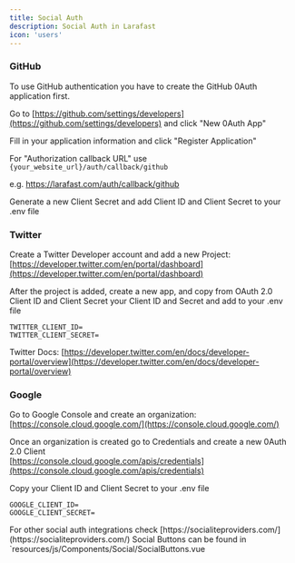 ```yaml
---
title: Social Auth
description: Social Auth in Larafast
icon: 'users'
---
```


### GitHub

To use GitHub authentication you have to create the GitHub 0Auth application first.

Go to [https://github.com/settings/developers](https://github.com/settings/developers) and click "New 0Auth App"

Fill in your application information and click "Register Application"

[//]: # (<figure><img src="../.gitbook/assets/CleanShot 2024-03-15 at 17.46.02.png" alt=""><figcaption></figcaption></figure>)

For "Authorization callback URL" use `{your_website_url}/auth/callback/github`

e.g. https://larafast.com/auth/callback/github

Generate a new Client Secret and add Client ID and Client Secret to your .env file

### Twitter

Create a Twitter Developer account and add a new Project: [https://developer.twitter.com/en/portal/dashboard](https://developer.twitter.com/en/portal/dashboard)

After the project is added, create a new app, and copy from OAuth 2.0 Client ID and Client Secret your Client ID and Secret and add to your .env file

```dotenv .env
TWITTER_CLIENT_ID=
TWITTER_CLIENT_SECRET=
```

Twitter Docs: [https://developer.twitter.com/en/docs/developer-portal/overview](https://developer.twitter.com/en/docs/developer-portal/overview)

### Google

Go to Google Console and create an organization: [https://console.cloud.google.com/](https://console.cloud.google.com/)

Once an organization is created go to Credentials and create a new 0Auth 2.0 Client\
[https://console.cloud.google.com/apis/credentials](https://console.cloud.google.com/apis/credentials)

[//]: # (<figure><img src="../.gitbook/assets/CleanShot 2024-03-15 at 17.56.21.png" alt=""><figcaption></figcaption></figure>)

Copy your Client ID and Client Secret to your .env file

[//]: # (<figure><img src="../.gitbook/assets/CleanShot 2024-03-15 at 17.56.56.png" alt=""><figcaption></figcaption></figure>)

```dotenv .env
GOOGLE_CLIENT_ID=
GOOGLE_CLIENT_SECRET=
```

<Tip>
For other social auth integrations check [https://socialiteproviders.com/](https://socialiteproviders.com/)
</Tip>

<Tip>
Social Buttons can be found in `resources/js/Components/Social/SocialButtons.vue
</Tip>
